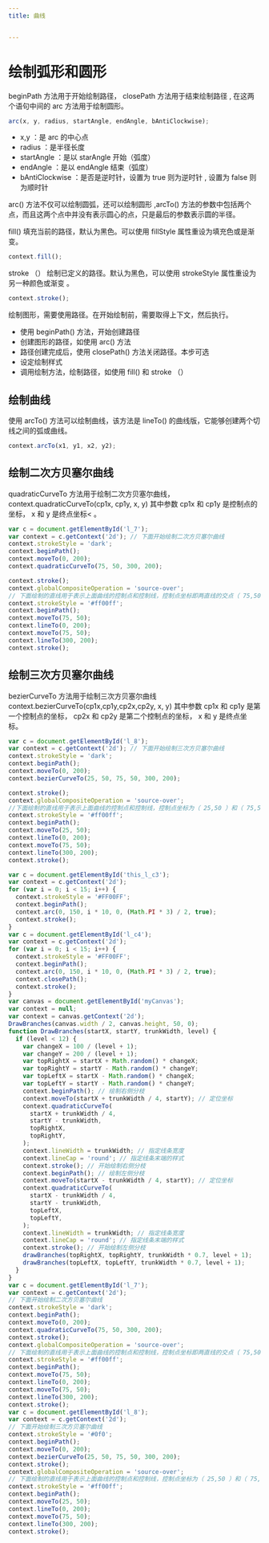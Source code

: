 ```yaml
---
title: 曲线


---
```


# 绘制弧形和圆形

beginPath 方法用于开始绘制路径， closePath 方法用于结束绘制路径 , 在这两个语句中间的 arc 方法用于绘制圆形。

```js
arc(x, y, radius, startAngle, endAngle, bAntiClockwise);
```

- x,y ：是 arc 的中心点
- radius ：是半径长度
- startAngle ：是以 starAngle 开始（弧度）
- endAngle ：是以 endAngle 结束（弧度）
- bAntiClockwise ：是否是逆时针，设置为 true 则为逆时针 , 设置为 false 则为顺时针

arc() 方法不仅可以绘制圆弧，还可以绘制圆形 ,arcTo() 方法的参数中包括两个点，而且这两个点中并没有表示圆心的点，只是最后的参数表示圆的半径。

fill() 填充当前的路径，默认为黑色。可以使用 fillStyle 属性重设为填充色或是渐变。

```js
context.fill();
```

stroke （） 绘制已定义的路径。默认为黑色，可以使用 strokeStyle 属性重设为另一种颜色或渐变 。

```js
context.stroke();
```

绘制图形，需要使用路径。在开始绘制前，需要取得上下文，然后执行。

- 使用 beginPath() 方法，开始创建路径
- 创建图形的路径，如使用 arc() 方法
- 路径创建完成后，使用 closePath() 方法关闭路径。本步可选
- 设定绘制样式
- 调用绘制方法，绘制路径，如使用 fill() 和 stroke （）

## 绘制曲线

使用 arcTo() 方法可以绘制曲线，该方法是 lineTo() 的曲线版，它能够创建两个切线之间的弧或曲线。

```js
context.arcTo(x1, y1, x2, y2);
```

## 绘制二次方贝塞尔曲线

quadraticCurveTo 方法用于绘制二次方贝塞尔曲线， context.quadraticCurveTo(cp1x, cp1y, x, y) 其中参数 cp1x 和 cp1y 是控制点的坐标， x 和
y 是终点坐标< 。

```js
var c = document.getElementById('l_7');
var context = c.getContext('2d'); // 下面开始绘制二次方贝塞尔曲线
context.strokeStyle = 'dark';
context.beginPath();
context.moveTo(0, 200);
context.quadraticCurveTo(75, 50, 300, 200);

context.stroke();
context.globalCompositeOperation = 'source-over';
// 下面绘制的直线用于表示上面曲线的控制点和控制线，控制点坐标即两直线的交点（ 75,50 ）
context.strokeStyle = '#ff00ff';
context.beginPath();
context.moveTo(75, 50);
context.lineTo(0, 200);
context.moveTo(75, 50);
context.lineTo(300, 200);
context.stroke();
```

## 绘制三次方贝塞尔曲线

bezierCurveTo 方法用于绘制三次方贝塞尔曲线 context.bezierCurveTo(cp1x,cp1y,cp2x,cp2y, x, y) 其中参数 cp1x 和 cp1y 是第一个控制点的坐标， cp2x 和
cp2y 是第二个控制点的坐标， x 和 y 是终点坐标。

```js
var c = document.getElementById('l_8');
var context = c.getContext('2d'); // 下面开始绘制三次方贝塞尔曲线
context.strokeStyle = 'dark';
context.beginPath();
context.moveTo(0, 200);
context.bezierCurveTo(25, 50, 75, 50, 300, 200);

context.stroke();
context.globalCompositeOperation = 'source-over';
//下面绘制的直线用于表示上面曲线的控制点和控制线，控制点坐标为（ 25,50 ）和（ 75,50 ）
context.strokeStyle = '#ff00ff';
context.beginPath();
context.moveTo(25, 50);
context.lineTo(0, 200);
context.moveTo(75, 50);
context.lineTo(300, 200);
context.stroke();
```

```js
var c = document.getElementById('this_l_c3');
var context = c.getContext('2d');
for (var i = 0; i < 15; i++) {
  context.strokeStyle = '#FF00FF';
  context.beginPath();
  context.arc(0, 150, i * 10, 0, (Math.PI * 3) / 2, true);
  context.stroke();
}
var c = document.getElementById('l_c4');
var context = c.getContext('2d');
for (var i = 0; i < 15; i++) {
  context.strokeStyle = '#FF00FF';
  context.beginPath();
  context.arc(0, 150, i * 10, 0, (Math.PI * 3) / 2, true);
  context.closePath();
  context.stroke();
}
var canvas = document.getElementById('myCanvas');
var context = null;
var context = canvas.getContext('2d');
DrawBranches(canvas.width / 2, canvas.height, 50, 0);
function DrawBranches(startX, startY, trunkWidth, level) {
  if (level < 12) {
    var changeX = 100 / (level + 1);
    var changeY = 200 / (level + 1);
    var topRightX = startX + Math.random() * changeX;
    var topRightY = startY - Math.random() * changeY;
    var topLeftX = startX - Math.random() * changeX;
    var topLeftY = startY - Math.random() * changeY;
    context.beginPath(); // 绘制右侧分枝
    context.moveTo(startX + trunkWidth / 4, startY); // 定位坐标
    context.quadraticCurveTo(
      startX + trunkWidth / 4,
      startY - trunkWidth,
      topRightX,
      topRightY,
    );
    context.lineWidth = trunkWidth; // 指定线条宽度
    context.lineCap = 'round'; // 指定线条末端的样式
    context.stroke(); // 开始绘制右侧分枝
    context.beginPath(); // 绘制左侧分枝
    context.moveTo(startX - trunkWidth / 4, startY); // 定位坐标
    context.quadraticCurveTo(
      startX - trunkWidth / 4,
      startY - trunkWidth,
      topLeftX,
      topLeftY,
    );
    context.lineWidth = trunkWidth; // 指定线条宽度
    context.lineCap = 'round'; // 指定线条末端的样式
    context.stroke(); // 开始绘制左侧分枝
    drawBranches(topRightX, topRightY, trunkWidth * 0.7, level + 1);
    drawBranches(topLeftX, topLeftY, trunkWidth * 0.7, level + 1);
  }
}
var c = document.getElementById('l_7');
var context = c.getContext('2d');
// 下面开始绘制二次方贝塞尔曲线
context.strokeStyle = 'dark';
context.beginPath();
context.moveTo(0, 200);
context.quadraticCurveTo(75, 50, 300, 200);
context.stroke();
context.globalCompositeOperation = 'source-over';
// 下面绘制的直线用于表示上面曲线的控制点和控制线，控制点坐标即两直线的交点（ 75,50 ）
context.strokeStyle = '#ff00ff';
context.beginPath();
context.moveTo(75, 50);
context.lineTo(0, 200);
context.moveTo(75, 50);
context.lineTo(300, 200);
context.stroke();
var c = document.getElementById('l_8');
var context = c.getContext('2d');
// 下面开始绘制三次方贝塞尔曲线
context.strokeStyle = '#0f0';
context.beginPath();
context.moveTo(0, 200);
context.bezierCurveTo(25, 50, 75, 50, 300, 200);
context.stroke();
context.globalCompositeOperation = 'source-over';
// 下面绘制的直线用于表示上面曲线的控制点和控制线，控制点坐标为（ 25,50 ）和（ 75,50 ）
context.strokeStyle = '#ff00ff';
context.beginPath();
context.moveTo(25, 50);
context.lineTo(0, 200);
context.moveTo(75, 50);
context.lineTo(300, 200);
context.stroke();
```

            